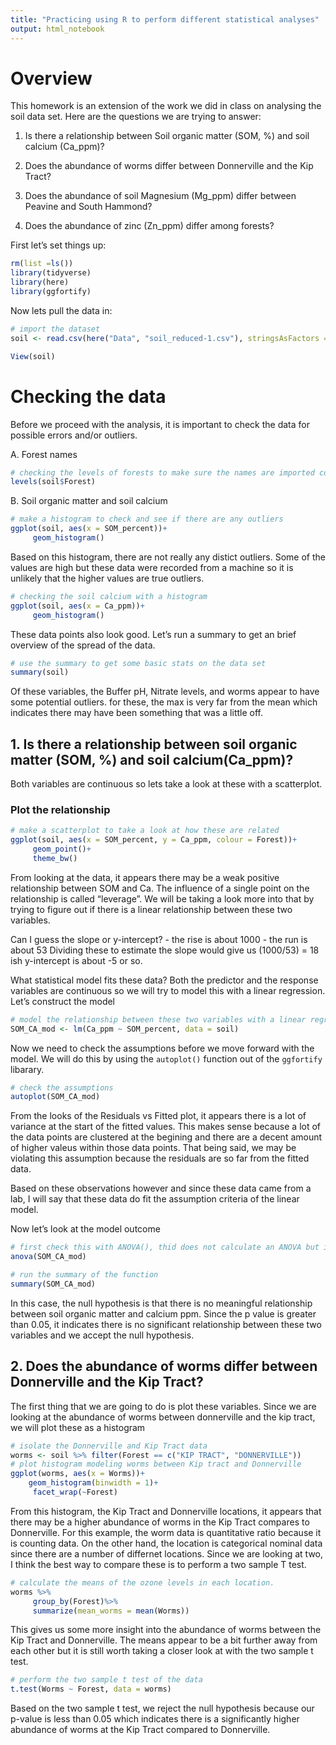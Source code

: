 ```yaml
---
title: "Practicing using R to perform different statistical analyses"
output: html_notebook
---
```


# Overview
This homework is an extension of the work we did in class on analysing the soil data set.  Here are the questions we are trying to answer:

1. Is there a relationship between Soil organic matter (SOM, %) and soil calcium (Ca_ppm)?

2. Does the abundance of worms differ between Donnerville and the Kip Tract?

3. Does the abundance of soil Magnesium (Mg_ppm) differ between Peavine and South Hammond?

4. Does the abundance of zinc (Zn_ppm) differ among forests?

First let's set things up:
```r
rm(list =ls())
library(tidyverse)
library(here)
library(ggfortify)
```

Now lets pull the data in:
```r
# import the dataset
soil <- read.csv(here("Data", "soil_reduced-1.csv"), stringsAsFactors = TRUE)

View(soil)
```

# Checking the data
Before we proceed with the analysis, it is important to check the data for possible errors and/or outliers. 

A. Forest names
```r
# checking the levels of forests to make sure the names are imported correctly
levels(soil$Forest)
```
B. Soil organic matter and soil calcium
```r
# make a histogram to check and see if there are any outliers
ggplot(soil, aes(x = SOM_percent))+
     geom_histogram()

```
Based on this histogram, there are not really any distict outliers.  Some of the values are high but these data were recorded from a machine so it is unlikely that the higher values are true outliers.

```r
# checking the soil calcium with a histogram
ggplot(soil, aes(x = Ca_ppm))+
     geom_histogram()
```
These data points also look good.  Let's run a summary to get an brief overview of the spread of the data.

```r
# use the summary to get some basic stats on the data set
summary(soil)
```
Of these variables, the Buffer pH, Nitrate levels, and worms appear to have some potential outliers.  for these, the max is very far from the mean which indicates there may have been something that was a little off. 

## 1. Is there a relationship between soil organic matter (SOM, %) and soil calcium(Ca_ppm)?
Both variables are continuous so lets take a look at these with a scatterplot.

### Plot the relationship
```r
# make a scatterplot to take a look at how these are related
ggplot(soil, aes(x = SOM_percent, y = Ca_ppm, colour = Forest))+
     geom_point()+
     theme_bw()
```
From looking at the data, it appears there may be a weak positive relationship between SOM and Ca. The influence of a single point on the relationship is called "leverage".  We will be taking a look more into that by trying to figure out if there is a linear relationship between these two variables. 

Can I guess the slope or y-intercept? 
- the rise is about 1000
- the run is about 53
Dividing these to estimate the slope would give us (1000/53) = 18 ish
y-intercept is about -5 or so.


What statistical model fits these data?
Both the predictor and the response variables are continuous so we will try to model this with a linear regression. Let's construct the model
```r
# model the relationship between these two variables with a linear regression, for the formula argument, you are saying "y as a function of x"
SOM_CA_mod <- lm(Ca_ppm ~ SOM_percent, data = soil)
```

Now we need to check the assumptions before we move forward with the model.  We will do this by using the `autoplot()` function out of the `ggfortify` libarary.

```r
# check the assumptions
autoplot(SOM_CA_mod)
```
From the looks of the Residuals vs Fitted plot, it appears there is a lot of variance at the start of the fitted values.  This makes sense because a lot of the data points are clustered at the begining and there are a decent amount of higher valeus within those data points.  That being said, we may be violating this assumption because the residuals are so far from the fitted data. 

Based on these observations however and since these data came from a lab, I will say that these data do fit the assumption criteria of the linear model.

Now let's look at the model outcome
```r
# first check this with ANOVA(), thid does not calculate an ANOVA but it provides the standard output of the ANOVA
anova(SOM_CA_mod)
```
```r
# run the summary of the function
summary(SOM_CA_mod)
```

In this case, the null hypothesis is that there is no meaningful relationship between soil organic matter and calcium ppm.  Since the p value is greater than 0.05, it indicates there is no significant relationship between these two variables and we accept the null hypothesis. 


## 2. Does the abundance of worms differ between Donnerville and the Kip Tract?
The first thing that we are going to do is plot these variables.  Since we are looking at the abundance of worms between donnerville and the kip tract, we will plot these as a histogram
```r
# isolate the Donnerville and Kip Tract data
worms <- soil %>% filter(Forest == c("KIP TRACT", "DONNERVILLE"))
# plot histogram modeling worms between Kip tract and Donnerville
ggplot(worms, aes(x = Worms))+
    geom_histogram(binwidth = 1)+
     facet_wrap(~Forest)
```
From this histogram, the Kip Tract and Donnerville locations, it appears that there may be a higher abundance of worms in the Kip Tract compares to Donnerville. For this example, the worm data is quantitative ratio because it is counting data. On the other hand, the location is categorical nominal data since there are a number of differnet locations.  Since we are looking at two, I think the best way to compare these is to perform a two sample T test. 

```r
# calculate the means of the ozone levels in each location.
worms %>% 
     group_by(Forest)%>%
     summarize(mean_worms = mean(Worms))
```
This gives us some more insight into the abundance of worms between the Kip Tract and Donnerville.  The means appear to be a bit further away from each other but it is still worth taking a closer look at with the two sample t test.

```r

# perform the two sample t test of the data
t.test(Worms ~ Forest, data = worms)
```
Based on the two sample t test, we reject the null hypothesis because our p-value is less than 0.05 which indicates there is a significantly higher abundance of worms at the Kip Tract compared to Donnerville. 









